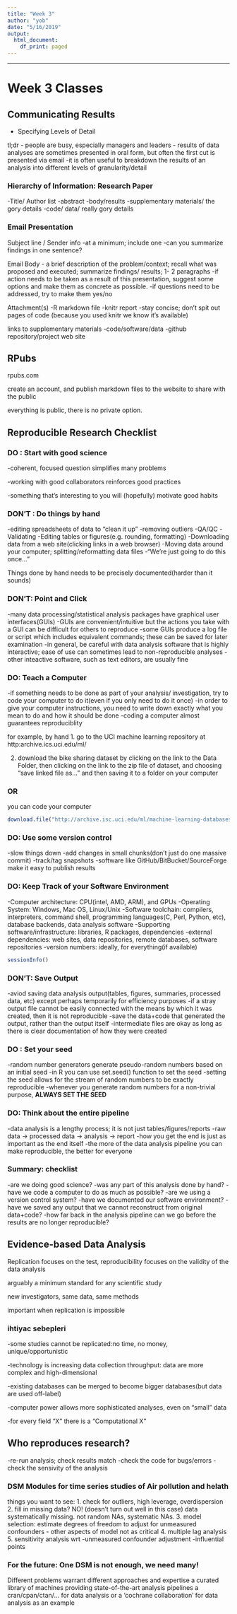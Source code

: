 ```yaml
---
title: "Week 3"
author: "yob"
date: "5/16/2019"
output:
  html_document:
    df_print: paged
---
```

-------------------

# Week 3 Classes

## Communicating Results

- Specifying Levels of Detail

tl;dr
- people are busy, especially managers and leaders
- results of data analyses are sometimes presented in oral form, but often the first cut is presented via email
-it is often useful to breakdown the results of an analysis into different levels of granularity/detail

### Hierarchy of Information: Research Paper
-Title/ Author list
-abstract
-body/results
-supplementary materials/ the gory details
-code/ data/ really gory details

### Email Presentation

Subject line / Sender info
-at a minimum; include one
-can you summarize findings in one sentence?

Email Body
- a brief description of the problem/context; recall what was proposed and executed; summarize findings/ results; 1- 2 paragraphs
-if action needs to be taken as a result of this presentation, suggest some options and make them as concrete as possible.
-if questions need to be addressed, try to make them yes/no

Attachment(s)
-R markdown file
-knitr report
-stay concise; don't spit out pages of code (because you used knitr we know it's available)

links to supplementary materials
-code/software/data
-github repository/project web site


## RPubs

rpubs.com

create an account, and publish markdown files to the website to share with the public

everything is public, there is no private option.

## Reproducible Research Checklist

### DO : Start with good science

-coherent, focused question simplifies many problems

-working with good collaborators reinforces good practices

-something that's interesting to you will (hopefully) motivate good habits

### DON'T : Do things by hand

-editing spreadsheets of data to "clean it up"
        -removing outliers
        -QA/QC
        -Validating
-Editing tables or figures(e.g. rounding, formatting)
-Downloading data from a web site(clicking links in a web browser)
-Moving data around your computer; splitting/reformatting data files
-"We're just going to do this once..."

Things done by hand needs to be precisely documented(harder than it sounds)


### DON'T: Point and Click
-many data processing/statistical analysis packages have graphical user interfaces(GUIs)
-GUIs are convenient/intuitive but the actions you take with a GUI can be difficult for others to reproduce
-some GUIs produce a log file or script which includes equivalent commands; these can be saved for later examination
-in general, be careful with data analysis software that is highly interactive; ease of use can sometimes lead to non-reproducible analyses
-other inteactive software, such as text editors, are usually fine

### DO: Teach a Computer
-if something needs to be done as part of your analysis/ investigation, try to code your computer to do it(even if you only need to do it once)
-in order to give your computer instructions, you need to write down exactly what you mean to do and how it should be done
-coding a computer almost guarantees reproduciblity

for example, by hand
1. go to the UCI machine learning repository at http:archive.ics.uci.edu/ml/

2. download the bike sharing dataset by clicking on the link to the Data Folder, then clicking on the link to the zip file of dataset, and choosing "save linked file as..." and then saving it to a folder on your computer

### OR

you can code your computer

```r
download.file("http://archive.isc.uci.edu/ml/machine-learning-databases/00275/Bike-Sharing-Dataset.zip", "Bike-Sharing-Dataset.zip")
```

### DO: Use some version control

-slow things down
-add changes in small chunks(don't just do one massive commit)
-track/tag snapshots
-software like GitHub/BitBucket/SourceForge make it easy to publish results

### DO: Keep Track of your Software Environment

-Computer architecture: CPU(intel, AMD, ARM), and GPUs
-Operating System: Windows, Mac OS, Linux/Unix
-Software toolchain: compilers, interpreters, command shell, programming languages(C, Perl, Python, etc), database backends, data analysis software
-Supporting software/infrastructure: libraries, R packages, dependencies
-external dependencies: web sites, data repositories, remote databases, software repositories
-version numbers: ideally, for everything(if available)

```r
sessionInfo()
```

### DON'T: Save Output
-aviod saving data analysis output(tables, figures, summaries, processed data, etc) except perhaps temporarily for efficiency purposes
-if a stray output file cannot be easily connected with the means by which it was created, then it is not reproducible
-save the data+code that generated the output, rather than the output itself
-intermediate files are okay as long as there is clear documentation of how they were created

### DO : Set your seed
-random number generators generate pseudo-random numbers based on an initial seed
-in R you can use set.seed() function to set the seed
-setting the seed allows for the stream of random numbers to be exactly reproducible
-whenever you generate random numbers for a non-trivial purpose, **ALWAYS SET THE SEED**

### DO: Think about the entire pipeline
-data analysis is a lengthy process; it is not just tables/figures/reports
-raw data -> processed data -> analysis -> report
-how you get the end is just as important as the end itself
-the more of the data analysis pipeline you can make reproducible, the better for everyone


### Summary: checklist
-are we doing good science?
-was any part of this analysis done by hand?
-have we code a computer to do as much as possible?
-are we using a version control system?
-have we documented our software environment?
-have we saved any output that we cannot reconstruct from original data+code?
-how far back in the analysis pipeline can we go before the results are no longer reproducible?

## Evidence-based Data Analysis

Replication focuses on the test, reproducibility focuses on the validity of the data analysis

arguably a minimum standard for any scientific study

new investigators, same data, same methods

important when replication is impossible


### ihtiyac sebepleri
-some studies cannot be replicated:no time, no money, unique/opportunistic

-technology is increasing data collection throughput: data are more complex and high-dimensional

-existing databases can be merged to become bigger databases(but data are used off-label)

-computer power allows more sophisticated analyses, even on "small" data

-for every field "X" there is a "Computational X"

## Who reproduces research?

-re-run analysis; check results match
-check the code for bugs/errors
-check the sensivity of the analysis


### DSM Modules for time series studies of Air pollution and helath
things you want to see:
1. check for outliers, high leverage, overdispersion
2. fill in missing data? NO! (doesn't turn out well in this case)
data systematically missing. not random NAs, systematic NAs.
3. model selection: estimate degrees of freedom to adjust for unmeasured confounders
 - other aspects of model not as critical
4. multiple lag analysis
5. sensitivity analysis wrt
 -unmeasured confounder adjustment
 -influential points

### For the future: One DSM is not enough, we need many!
Different problems warrant different approaches and expertise
a curated library of machines providing state-of-the-art analysis pipelines
a cran/cpan/ctan/... for data analysis
or a 'cochrane collaboration' for data analysis as an example


